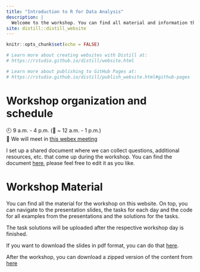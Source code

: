```yaml
---
title: "Introduction to R for Data Analysis"
description: |
  Welcome to the workshop. You can find all material and information that you need to follow on this website.
site: distill::distill_website
---
```


```r
knitr::opts_chunk$set(echo = FALSE)

# Learn more about creating websites with Distill at:
# https://rstudio.github.io/distill/website.html

# Learn more about publishing to GitHub Pages at:
# https://rstudio.github.io/distill/publish_website.html#github-pages

```

# Workshop organization and schedule

🕘 9 a.m. - 4 p.m. (🥪 ~ 12 a.m. - 1 p.m.)<br>
📍 We will meet in [this webex meeting](www.webex.com)

I set up a shared document where we can collect questions, additional resources, etc. that come up during the workshop.
You can find the document [here](https://hackmd.io/@selinaZitrone/r12pL71C_/edit), please feel free to edit it as you like.


# Workshop Material

You can find all the material for the workshop on this website.
On top, you can navigate to the presentation slides, the tasks for each day and the code for all examples from the presentations and the solutions for the tasks.

The task solutions will be uploaded after the respective workshop day is finished. 

If you want to download the slides in pdf format, you can do that [here](www.github.com).

After the workshop, you can download a zipped version of the content from [here](download_material_blank.html)





